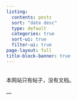 ```yaml
---
listing:
  contents: posts
  sort: "date desc"
  type: default
  categories: true
  sort-ui: true
  filter-ui: true
page-layout: full
title-block-banner: true
---
```

<br>
本网站只有帖子，没有文档。
<br>
<br>
---
<br>